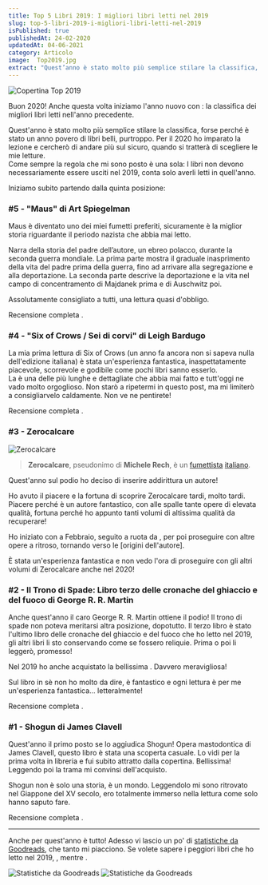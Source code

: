 ```yaml
---
title: Top 5 Libri 2019: I migliori libri letti nel 2019
slug: top-5-libri-2019-i-migliori-libri-letti-nel-2019
isPublished: true
publishedAt: 24-02-2020
updatedAt: 04-06-2021
category: Articolo
image:  Top2019.jpg
extract: "Quest’anno è stato molto più semplice stilare la classifica, forse perché è stato un anno povero di libri belli, purtroppo. Per il 2020 ho imparato la lezione e cercherò di andare più sul sicuro, quando si tratterà di scegliere le mie letture. Come sempre la regola che mi sono posto è una sola: I libri non devono necessariamente essere usciti nel 2019, conta solo averli letti in quell’anno."
---
```


<Image url="Top2019.jpg" alt="Copertina Top 2019" layout="intrinsic" width={1024} height={1024} center={true}/>

Buon 2020! Anche questa volta iniziamo l'anno nuovo con <InternalLink slug="top-5-libri-2018" text="uno dei post più popolari del blog" />: la classifica dei migliori libri letti nell'anno precedente.

Quest'anno è stato molto più semplice stilare la classifica, forse perché è stato un anno povero di libri belli, purtroppo. Per il 2020 ho imparato la lezione e cercherò di andare più sul sicuro, quando si tratterà di scegliere le mie letture.  
Come sempre la regola che mi sono posto è una sola: I libri non devono necessariamente essere usciti nel 2019, conta solo averli letti in quell'anno.

Iniziamo subito partendo dalla quinta posizione:

### #5 - "Maus" di Art Spiegelman

<Book  slug="the-complete-maus"/>

Maus è diventato uno dei miei fumetti preferiti, sicuramente è la miglior storia riguardante il periodo nazista che abbia mai letto.

Narra della storia del padre dell’autore, un ebreo polacco, durante la seconda guerra mondiale. La prima parte mostra il graduale inasprimento della vita del padre prima della guerra, fino ad arrivare alla segregazione e alla deportazione. La seconda parte descrive la deportazione e la vita nel campo di concentramento di Majdanek prima e di Auschwitz poi.

Assolutamente consigliato a tutti, una lettura quasi d'obbligo.

Recensione completa <InternalLink slug="recensione-maus-art-spiegelman" text="a questo link" />.

### #4 - "Six of Crows / Sei di corvi" di Leigh Bardugo

<Book  slug="six-of-crows"/>

La mia prima lettura di Six of Crows (un anno fa ancora non si sapeva nulla dell'edizione italiana) è stata un'esperienza fantastica, inaspettatamente piacevole, scorrevole e godibile come pochi libri sanno esserlo.  
La <InternalLink slug="recensione-six-of-crows-bardugo" text="recensione di Six of Crows" /> è una delle più lunghe e dettagliate che abbia mai fatto e tutt'oggi ne vado molto orgoglioso. Non starò a ripetermi in questo post, ma mi limiterò a consigliarvelo caldamente. Non ve ne pentirete!

Recensione completa <InternalLink slug="recensione-six-of-crows-bardugo" text="a questo link" />.

### #3 - Zerocalcare

<Image  url="Zerocalcare.jpg"  alt="Zerocalcare"  layout="intrinsic"  width={1200} height={1689} center={true}/>

> **Zerocalcare**, pseudonimo di **Michele Rech**, è un [fumettista](https://it.wikipedia.org/wiki/Fumetto "Fumetto") [italiano](https://it.wikipedia.org/wiki/Italia "Italia").

Quest'anno sul podio ho deciso di inserire addirittura un autore!

Ho avuto il piacere e la fortuna di scoprire Zerocalcare tardi, molto tardi. Piacere perché è un autore fantastico, con alle spalle tante opere di elevata qualità, fortuna perché ho appunto tanti volumi di altissima qualità da recuperare!

Ho iniziato con <InternalLink slug="recensione-macerie-prime-zerocalcare" text="Macerie Prime" /> a Febbraio, seguito a ruota da <InternalLink slug="recensione-macerie-prime-sei-mesi-dopo-zerocalcare" text="Macerie Prime. Sei mesi dopo" />, per poi proseguire con altre opere a ritroso, tornando verso le <InternalLink slug="recensione-la-profezia-dell-armadillo-zerocalcare" text="origini dell'autore" />[origini dell'autore].

È stata un'esperienza fantastica e non vedo l'ora di proseguire con gli altri volumi di Zerocalcare anche nel 2020!

### #2 - Il Trono di Spade: Libro terzo delle cronache del ghiaccio e del fuoco di George R. R. Martin

<Book  slug="il-trono-di-spade-libro-terzo-delle-cronache-del-ghiaccio-e-del-fuoco"  />

Anche quest'anno il caro George R. R. Martin ottiene il podio! Il trono di spade non poteva meritarsi altra posizione, dopotutto. Il terzo libro è stato l'ultimo libro delle cronache del ghiaccio e del fuoco che ho letto nel 2019, gli altri libri li sto conservando come se fossero reliquie. Prima o poi li leggerò, promesso!

Nel 2019 ho anche acquistato la bellissima <InternalLink slug="recensione-il-trono-di-spade-edizione-illustrata" text="Edizione Illustrata del primo libro" />. Davvero meravigliosa!

Sul libro in sè non ho molto da dire, è fantastico e ogni lettura è per me un'esperienza fantastica... letteralmente!

Recensione completa <InternalLink slug="recensione-il-trono-di-spade-libro-terzo-george-martin" text="a questo link" />.

### #1 - Shogun di James Clavell

<Book  slug="shogun"  />

Quest'anno il primo posto se lo aggiudica Shogun! Opera mastodontica di James Clavell, questo libro è stata una scoperta casuale. Lo vidi per la prima volta in libreria e fui subito attratto dalla copertina. Bellissima! Leggendo poi la trama mi convinsi dell'acquisto.

Shogun non è solo una storia, è un mondo. Leggendolo mi sono ritrovato nel Giappone del XV secolo, ero totalmente immerso nella lettura come solo <InternalLink slug="recensione-american-gods" text="pochi altri libri" /> hanno saputo fare.

Recensione completa <InternalLink slug="recensione-shogun-james-clavell" text="a questo link" />.

----------

Anche per quest'anno è tutto! Adesso vi lascio un po' di [statistiche da Goodreads](https://www.goodreads.com/user/year_in_books/2019/82308411), che tanto mi piacciono. Se volete sapere i peggiori libri che ho letto nel 2019, <InternalLink slug="flop-5-2019-i-peggiori-libri-letti-nel-2019" text="qui trovate la classifica" />, mentre <InternalLink slug="top-5-libri-2018" text="a questo link potete vedere la classifica del 2018" />.

<Image  url="GS_Stats_2019_01.jpg"  alt="Statistiche da Goodreads"  layout="intrinsic"  width={719} height={762} center={true}/>
<Image  url="GS_Stats_2019_02.jpg"  alt="Statistiche da Goodreads"  layout="intrinsic"  width={449} height={634} center={true}/>
